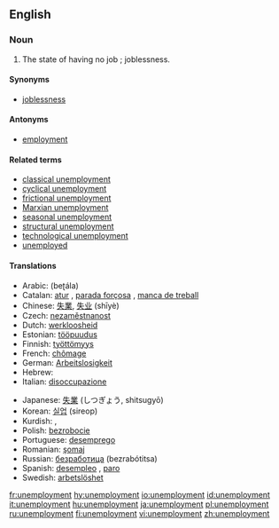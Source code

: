 ==English==

===Noun===
{{en-noun|-}}

# The state of having no job<!--pertinent?, which may cause late [[filial life]]-->; joblessness.

====Synonyms====
*[[joblessness]]

====Antonyms====
*[[employment]]

====Related terms====
*[[classical unemployment]]
*[[cyclical unemployment]]
*[[frictional unemployment]]
*[[Marxian unemployment]]
*[[seasonal unemployment]]
*[[structural unemployment]]
*[[technological unemployment]]
*[[unemployed]]

====Translations====
{{trans-top|joblessness}}
*Arabic: {{ARchar|[[بطالة]]}} (beʈála)
*Catalan: [[atur]] {{m}}, [[parada forçosa]] {{f}}, [[manca de treball]] {{f}}
*Chinese: [[失業]], [[失业]] (shīyè)
*Czech: [[nezaměstnanost]] {{n}}
*Dutch: [[werkloosheid]] {{f}}
*Estonian: [[tööpuudus]]
*Finnish: [[työttömyys]]
*French: [[chômage]] {{m}}
*German: [[Arbeitslosigkeit]] {{f}}
*Hebrew: {{he-translation|אבטלה|av"talah}} {{f}}
*Italian: [[disoccupazione]] {{f}}
{{trans-mid}}
*Japanese: [[失業]] (しつぎょう, shitsugyō)
*Korean: [[실업]] (sireop)
*Kurdish: {{KUchar|[[بێ ئیشی]]}}, {{KUchar|[[بێکاری]]}}
*Polish: [[bezrobocie]] {{n}}
*Portuguese: [[desemprego]] {{m}}
*Romanian: [[şomaj]] {{n}}
*Russian: [[безработица]] (bezrabótitsa) {{f}}
*Spanish: [[desempleo]] {{m}}, [[paro]] {{m}} {{italbrac|Spain}}
*Swedish: [[arbetslöshet]]
{{trans-bottom}}

[[fr:unemployment]]
[[hy:unemployment]]
[[io:unemployment]]
[[id:unemployment]]
[[it:unemployment]]
[[hu:unemployment]]
[[ja:unemployment]]
[[pl:unemployment]]
[[ru:unemployment]]
[[fi:unemployment]]
[[vi:unemployment]]
[[zh:unemployment]]